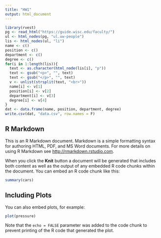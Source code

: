 ```yaml
---
title: "HW1"
output: html_document
---
```


```r
library(rvest)
pg <- read_html("https://guide.wisc.edu/faculty/")
ul <- html_nodes(pg, "ul.uw-people")
lis <- html_nodes(ul, "li")
name <- c()
position <- c()
department <- c()
degree <- c()
for(i in 1:length(lis)){
  text <- as.character(html_node(lis[i], "p"))
  text <- gsub("<p>", "", text)
  text <- gsub("</p>", "", text)
  v <- unlist(strsplit(text, "<br>"))
  name[i] <- v[1]
  position[i] <- v[2]
  department[i] <- v[3]
  degree[i] <- v[4]
}
dat <- data.frame(name, position, department, degree)
write.csv(dat, "data.csv", row.names = F)
```

## R Markdown

This is an R Markdown document. Markdown is a simple formatting syntax for authoring HTML, PDF, and MS Word documents. For more details on using R Markdown see <http://rmarkdown.rstudio.com>.

When you click the **Knit** button a document will be generated that includes both content as well as the output of any embedded R code chunks within the document. You can embed an R code chunk like this:

```r
summary(cars)
```

## Including Plots

You can also embed plots, for example:

```r
plot(pressure)
```

Note that the `echo = FALSE` parameter was added to the code chunk to prevent printing of the R code that generated the plot.
